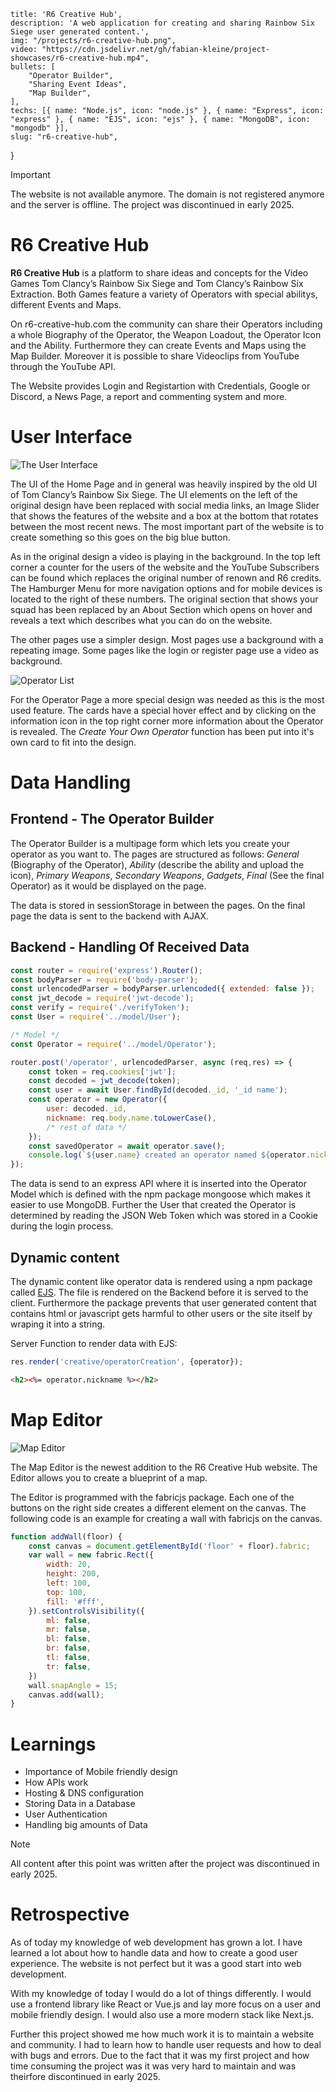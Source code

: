     title: 'R6 Creative Hub',
    description: 'A web application for creating and sharing Rainbow Six Siege user generated content.',
    img: "/projects/r6-creative-hub.png",
    video: "https://cdn.jsdelivr.net/gh/fabian-kleine/project-showcases/r6-creative-hub.mp4",
    bullets: [
        "Operator Builder",
        "Sharing Event Ideas",
        "Map Builder",
    ],
    techs: [{ name: "Node.js", icon: "node.js" }, { name: "Express", icon: "express" }, { name: "EJS", icon: "ejs" }, { name: "MongoDB", icon: "mongodb" }],
    slug: "r6-creative-hub",
}

> [!IMPORTANT]
> The website is not available anymore. The domain is not registered anymore and the server is offline. The project was discontinued in early 2025.

# R6 Creative Hub

**R6 Creative Hub** is a platform to share ideas and concepts for the Video Games Tom Clancy’s Rainbow Six Siege and Tom Clancy’s Rainbow Six Extraction. Both Games feature a variety of Operators with special abilitys, different Events and Maps.

On r6-creative-hub.com the community can share their Operators including a whole Biography of the Operator, the Weapon Loadout, the Operator Icon and the Ability. Furthermore they can create Events and Maps using the Map Builder. Moreover it is possible to share Videoclips from YouTube through the YouTube API.

The Website provides Login and Registartion with Credentials, Google or Discord, a News Page, a report and commenting system and more.

# User Interface

![The User Interface](/projects/r6-creative-hub/r6-ui.gif)

The UI of the Home Page and in general was heavily inspired by the old UI of Tom Clancy’s Rainbow Six Siege. The UI elements on the left of the original design have been replaced with social media links, an Image Slider that shows the features of the website and a box at the bottom that rotates between the most recent news. The most important part of the website is to create something so this goes on the big blue button.

As in the original design a video is playing in the background. In the top left corner a counter for the users of the website and the YouTube Subscribers can be found which replaces the original number of renown and R6 credits. The Hamburger Menu for more navigation options and for mobile devices is located to the right of these numbers. The original section that shows your squad has been replaced by an About Section which opens on hover and reveals a text which describes what you can do on the website.

The other pages use a simpler design. Most pages use a background with a repeating image. Some pages like the login or register page use a video as background.

![Operator List](/projects/r6-creative-hub/r6-operators.png)

For the Operator Page a more special design was needed as this is the most used feature. The cards have a special hover effect and by clicking on the information icon in the top right corner more information about the Operator is revealed. The *Create Your Own Operator* function has been put into it's own card to fit into the design.

# Data Handling

## Frontend - The Operator Builder

The Operator Builder is a multipage form which lets you create your operator as you want to. The pages are structured as follows: *General* (Biography of the Operator), *Ability* (describe the ability and upload the icon), *Primary Weapons*, *Secondary Weapons*, *Gadgets*, *Final* (See the final Operator) as it would be displayed on the page.

The data is stored in sessionStorage in between the pages. On the final page the data is sent to the backend with AJAX.

## Backend - Handling Of Received Data

```javascript
const router = require('express').Router();
const bodyParser = require('body-parser');
const urlencodedParser = bodyParser.urlencoded({ extended: false });
const jwt_decode = require('jwt-decode');
const verify = require('./verifyToken');
const User = require('../model/User');

/* Model */
const Operator = require('../model/Operator');

router.post('/operator', urlencodedParser, async (req,res) => {
    const token = req.cookies['jwt'];
    const decoded = jwt_decode(token);
    const user = await User.findById(decoded._id, '_id name');
    const operator = new Operator({
        user: decoded._id,
        nickname: req.body.name.toLowerCase(),
        /* rest of data */
    });
    const savedOperator = await operator.save();
    console.log(`${user.name} created an operator named ${operator.nickname}`);
});
```

The data is send to an express API where it is inserted into the Operator Model which is defined with the npm package mongoose which makes it easier to use MongoDB. Further the User that created the Operator is determined by reading the JSON Web Token which was stored in a Cookie during the login process.

## Dynamic content

The dynamic content like operator data is rendered using a npm package called [EJS](https://ejs.co/). The file is rendered on the Backend before it is served to the client. Furthermore the package prevents that user generated content that contains html or javascript gets harmful to other users or the site itself by wraping it into a string.

Server Function to render data with EJS:    

```javascript
res.render('creative/operatorCreation', {operator});
```


```html
<h2><%= operator.nickname %></h2>
```

# Map Editor 

![Map Editor](/projects/r6-creative-hub/map-editor-beta.png)

The Map Editor is the newest addition to the R6 Creative Hub website. The Editor allows you to create a blueprint of a map.

The Editor is programmed with the fabricjs package. Each one of the buttons on the right side creates a different element on the canvas. The following code is an example for creating a wall with fabricjs on the canvas.

```javascript
function addWall(floor) {
    const canvas = document.getElementById('floor' + floor).fabric;
    var wall = new fabric.Rect({
        width: 20,
        height: 200,
        left: 100,
        top: 100,
        fill: '#fff',
    }).setControlsVisibility({
        ml: false,
        mr: false,
        bl: false,
        br: false,
        tl: false,
        tr: false,
    })
    wall.snapAngle = 15;
    canvas.add(wall);
}
```

# Learnings

- Importance of Mobile friendly design
- How APIs work
- Hosting & DNS configuration
- Storing Data in a Database
- User Authentication
- Handling big amounts of Data

> [!NOTE]
> All content after this point was written after the project was discontinued in early 2025.

# Retrospective

As of today my knowledge of web development has grown a lot. I have learned a lot about how to handle data and how to create a good user experience. The website is not perfect but it was a good start into web development.

With my knowledge of today I would do a lot of things differently. I would use a frontend library like React or Vue.js and lay more focus on a user and mobile friendly design. I would also use a more modern stack like Next.js.

Further this project showed me how much work it is to maintain a website and community. I had to learn how to handle user requests and how to deal with bugs and errors. Due to the fact that it was my first project and how time consuming the project was it was very hard to maintain and was theirfore discontinued in early 2025.